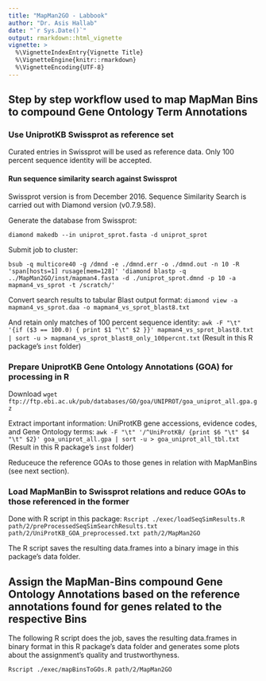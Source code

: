 ```yaml
---
title: "MapMan2GO - Labbook"
author: "Dr. Asis Hallab"
date: "`r Sys.Date()`"
output: rmarkdown::html_vignette
vignette: >
  %\VignetteIndexEntry{Vignette Title}
  %\VignetteEngine{knitr::rmarkdown}
  %\VignetteEncoding{UTF-8}
---
```


## Step by step workflow used to map MapMan Bins to compound Gene Ontology Term Annotations

### Use UniprotKB Swissprot as reference set

Curated entries in Swissprot will be used as reference data. Only 100 percent sequence identity will be accepted. 

#### Run sequence similarity search against Swissprot

Swissprot version is from December 2016. Sequence Similarity Search is carried out with Diamond version (v0.7.9.58).

Generate the database from Swissprot:

`diamond makedb --in uniprot_sprot.fasta -d uniprot_sprot`

Submit job to cluster:

`bsub -q multicore40 -g /dmnd -e ./dmnd.err -o ./dmnd.out -n 10 -R 'span[hosts=1] rusage[mem=128]' 'diamond blastp -q ../MapMan2GO/inst/mapman4.fasta -d ./uniprot_sprot.dmnd -p 10 -a mapman4_vs_sprot -t /scratch/'`

Convert search results to tabular Blast output format: `diamond view -a mapman4_vs_sprot.daa -o mapman4_vs_sprot_blast8.txt`

And retain only matches of 100 percent sequence identity: `awk -F "\t" '{if ($3 == 100.0) { print $1 "\t" $2 }}' mapman4_vs_sprot_blast8.txt | sort -u > mapman4_vs_sprot_blast8_only_100percnt.txt` (Result in this R package's `inst` folder)

### Prepare UniprotKB Gene Ontology Annotations (GOA) for processing in R

Download `wget ftp://ftp.ebi.ac.uk/pub/databases/GO/goa/UNIPROT/goa_uniprot_all.gpa.gz`

Extract important information: UniProtKB gene accessions, evidence codes, and Gene Ontology terms: `awk -F "\t" '/^UniProtKB/ {print $6 "\t" $4 "\t" $2}' goa_uniprot_all.gpa | sort -u > goa_uniprot_all_tbl.txt` (Result in this R package's `inst` folder)

Reduceuce the reference GOAs to those genes in relation with MapManBins (see next section).

### Load MapManBin to Swissprot relations and reduce GOAs to those referenced in the former

Done with R script in this package: `Rscript ./exec/loadSeqSimResults.R path/2/preProcessedSeqSimSearchResults.txt path/2/UniProtKB_GOA_preprocessed.txt path/2/MapMan2GO`

The R script saves the resulting data.frames into a binary image in this package's data folder.

## Assign the MapMan-Bins compound Gene Ontology Annotations based on the reference annotations found for genes related to the respective Bins

The following R script does the job, saves the resulting data.frames in binary format in this R package's data folder and generates some plots about the assignment's quality and trustworthyness.

`Rscript ./exec/mapBinsToGOs.R path/2/MapMan2GO`
